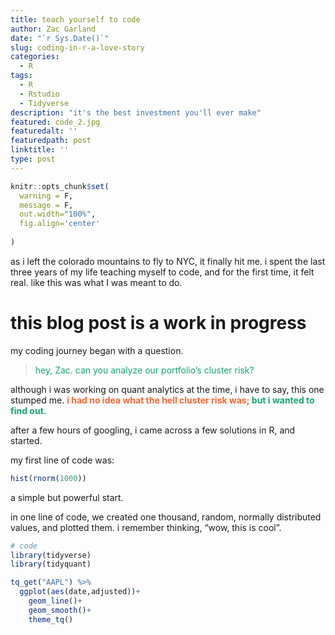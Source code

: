 ```yaml
---
title: teach yourself to code
author: Zac Garland
date: "`r Sys.Date()`"
slug: coding-in-r-a-love-story
categories:
  - R
tags:
  - R
  - Rstudio
  - Tidyverse
description: "it's the best investment you'll ever make"
featured: code_2.jpg
featuredalt: ''
featuredpath: post
linktitle: ''
type: post
---
```


```r
knitr::opts_chunk$set(
  warning = F,
  message = F,
  out.width="100%",
  fig.align='center'
  
)
```


as i left the colorado mountains to fly to NYC, it finally hit me. i spent the last three years of my life teaching myself to code, and for the first time, it felt real. like this was what I was meant to do. 



<h1> this blog post is a work in progress </h1>

my coding journey began with a question. 

<blockquote style="color:#14A76C;">
hey, Zac. can you analyze our portfolio's cluster risk? 
</blockquote>

although i was working on quant analytics at the time, i have to say, this one stumped me. <b style ="color:#FF652F;">i had no idea what the hell cluster risk was; </b><b style="color:#14A76C;">but i wanted to find out. </b>



after a few hours of googling, i came across a few solutions in R, and started. 



my first line of code was:

```r
hist(rnorm(1000))
```

a simple but powerful start. 

in one line of code, we created one thousand, random, normally distributed values, and plotted them. i remember thinking, "wow, this is cool". 


```r
# code
library(tidyverse)
library(tidyquant)

tq_get("AAPL") %>%            
  ggplot(aes(date,adjusted))+ 
    geom_line()+              
    geom_smooth()+
    theme_tq()



```


<!-- it felt surreal. how could someone without a formal CS degree be here. without a certain doubt in my mind, i credit all of my work to two things. 1. the open source community & 2. R & Rstudio.  -->


<!-- at the time, i was working with asset managers on quant workflows and while hard questions were the norm, this one was unique. . it wasn't an outrageous question to receive, but if im being honest, <b style ="color:#FF652F;">i had no idea what the hell that was</b> -->

<!-- but i loved working with their firm,  -->

<!-- <b style ="color:#FF652F;">to tell you the truth, I had no idea what the hell that was.</b> -->


<!-- <b style ="color:#FF652F;">i had to teach myself to code.</b> -->

<!-- let me tell you, those first few weeks can be brutal (if you don't know where to look. and sometimes you get the feeling that your looking at hyroglyphics. slowly but surely though, your code starts to look more like art. -->

<!-- let me show you where I started.  -->


<!-- at first, -->

<!-- <div> -->
<!-- <div style="width:50%;margin:auto 0;color:orange;"> -->

<!-- - load packages -->
<!-- - get apples stock price -->
<!-- - create a plot: x=date ; y=adjusted price  -->
<!-- - plot a line -->
<!-- - smooth trend -->
<!-- - give it a theme -->


<!-- </div> -->

<!-- </div> -->

<!-- now don't get me wrong. it takes a lot of work. it was my 6pm-12pm grind. code, enter, error, fix.  -->

<!-- but i found what I had longed for. the ability to create; without limitations. if you could imagine it, you could develop it.  -->

<!-- so i did something crazy. on my 25th birthday, i left san francisco to code full time.  -->

<!-- looking back on it, it was a pretty aggressive play. -->

<!-- im sure my company was rather confused because seemingly, I was right where I wanted to be.  a week into the job, they asked where do you see yourself in two years? i responded, i want to join the quant team in australia. one year later, they were preparing to apply for a visa. -->

<!-- but for some reason, my heart said, "na, i'm good."  -->

<!-- it wasn't the company, it wasn't my colleauges, it wasn't the opportunity. -->
<!-- genuinely, i loved the culture. i loved the travel. i loved the opportunity.  -->

<!-- but my heart was calling me somewhere else. so i left.  -->

<!-- without the slightest idea of what i was going to do, i moved home to Denver.  -->

<!-- heres a quick summary of what happened.  -->

<!-- i went to bachelors party in grand lake. on sunday morning, at 5am, i woke up, grabbed a coffee, and decided i was going to move there a week later.  -->


<!-- moving from san francisco to a mountain town of 500 people was quite the adventure.  -->

<!-- after a few weeks of exploring every inch of the forest, i decided to sit down and get back to coding.  -->

<!-- at first, i have to say, i was coding blind. but i had a general idea for what i wanted to build.  -->

<!-- i wanted to build an open-source equity research terminal. something that would allow the average person to manage their investment workflow, while also being accessible to developers who wanted to continue to develop it on their own.  -->

<!-- i choose to code in R. and i swear by it. after 3 years, i can genuinely say there isn't a single problem that i haven't been able to solve with it. in fact, i even built this website using it.  -->

<!-- as i started to get farther along in the process, i started to realize that i would either need to find a way to monetize it, or to get a J.O.B. -->

<!-- the latter sounded less appealing than doing my own thing, but i started to reach out to investors and get some ideas on what my options were.  -->







